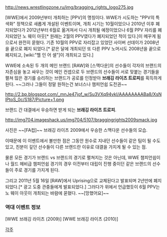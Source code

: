 http://news.wrestlingzone.ru/img/bragging_rights_logo275.jpg

[WWE]에서 2009년부터 개최하는 [PPV]의 명칭이다. WWE가 시도하는 "PPV의 특색화" 정책으로 새롭게 개설된 이벤트이며, 개최 시기는 10월이었으나 2010년 이후 폐지되었다가 2012년부터 6월로 옮겨져서 다시 개최될 예정이었으나 6월 PPV 자리를 폐지되었던 노 웨이 아웃[* 원래는 2월의 PPV였다가 폐지되었던 적이 있다.]이 메꾸게 됨으로서 완전히 묻혔다. 기존 10월의 PPV로 자리잡고 있었던 사이버 선데이가 2008년을 끝으로 폐지 되었다.[* 같은 달에 개최되던 또 다른 PPV 노머시도 2008년을 끝으로 폐지되고, [wiki:"헬 인 어 셀"]이 개최되고 있다.] 

WWE에 소속된 두 개의 메인 브랜드 [RAW]와 [스맥다운]의 선수들이 각자의 브랜드의 자존심을 놓고 싸우는 것이 메인 컨셉으로 두 브랜드의 선수들이 서로 맞붙는 경기들을 펼쳐 많은 경기를 승리하는 브랜드가 공로를 인정받아 '''브래깅 라이츠 트로피'''를 획득하게 된다. ~~그러나 그들이 정말 원하는건 보너스나 챔피언쉽 도전권~~

http://2.bp.blogspot.com/_mnJe47jof_w/Su3VXq94vkI/AAAAAAAABa8/XsNlPtoS_0c/S187/Picture+1.png

브랜드 간 대결에서 우승하면 받게 되는 '''브래깅 라이츠 트로피'''.

http://img704.imageshack.us/img704/5107/braggingrights2009smack.jpg

사진은 ~~[FA컵]~~ 브래깅 라이츠 2009에서 우승한 스맥다운 선수들의 모습.

이때문에 이 이벤트에서 볼만한 점은 그동안 원수로 지내던 선수들이 같은 팀이 될 수도 있고, 친분이 깊던 선수들이 다른 브랜드란 이유로 대결을 가지게 될 수 있는 점.

물론 모든 경기가 브랜드 vs 브랜드의 경기로 펼쳐지는 것은 아닌데, WWE 챔피언쉽이나 월드 헤비급 챔피언쉽 경기의 경우 이전부터 대립이 진행 중이던 같은 브랜드의 선수들이 주로 경기를 가지게 된다.

그리고 2011년 5월 16일 [RAW]에서 Uprising으로 교체된다고 발표되며 2년만에 폐지되었다.[* 광고 도중 관중들에게 발표되었다.] 그러다가 위에서 언급했듯이 6월 PPV는 노 웨이 아웃이 개최되는 바람에 묻혔다.
~~[망했어요]~~

=== 역대 이벤트 정보 ===

[WWE 브래깅 라이츠 (2009)]
[WWE 브래깅 라이츠 (2010)]

[[각주]]
 

